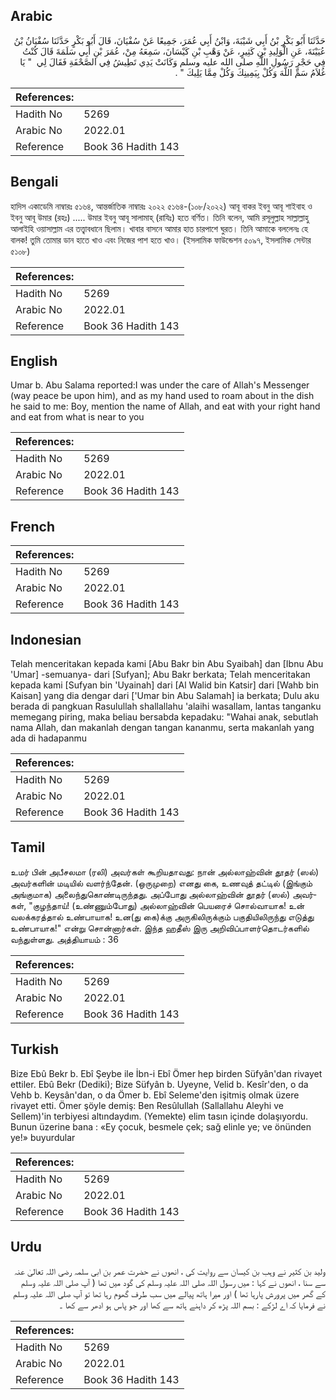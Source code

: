 ## Arabic


<div dir="rtl" lang="ar" style={{fontSize:'larger',backgroundColor:'#f8f9fa',padding:20}}>
حَدَّثَنَا أَبُو بَكْرِ بْنُ أَبِي شَيْبَةَ، وَابْنُ أَبِي عُمَرَ، جَمِيعًا عَنْ سُفْيَانَ، قَالَ أَبُو بَكْرٍ حَدَّثَنَا سُفْيَانُ بْنُ عُيَيْنَةَ، عَنِ الْوَلِيدِ بْنِ كَثِيرٍ، عَنْ وَهْبِ بْنِ كَيْسَانَ، سَمِعَهُ مِنْ، عُمَرَ بْنِ أَبِي سَلَمَةَ قَالَ كُنْتُ فِي حَجْرِ رَسُولِ اللَّهِ صلى الله عليه وسلم وَكَانَتْ يَدِي تَطِيشُ فِي الصَّحْفَةِ فَقَالَ لِي ‏ "‏ يَا غُلاَمُ سَمِّ اللَّهَ وَكُلْ بِيَمِينِكَ وَكُلْ مِمَّا يَلِيكَ ‏"‏ ‏.‏
</div>
<div style={{backgroundColor:'#f8f9fa',padding:20, marginBottom: 10}}><table> <thead> <tr> <th>References:</th> <th></th> </tr> </thead> <tbody><tr><td>Hadith No</td><td>5269</td></tr><tr><td>Arabic No</td><td>2022.01</td></tr><tr><td>Reference</td><td>Book 36 Hadith 143</td></tr></tbody></table></div>

## Bengali


<div dir="ltr" lang="bn" style={{fontSize:'larger',backgroundColor:'#f8f9fa',padding:20}}>
হাদিস একাডেমি নাম্বারঃ ৫১৬৪, আন্তর্জাতিক নাম্বারঃ ২০২২ ৫১৬৪-(১০৮/২০২২) আবূ বাকর ইবনু আবূ শাইবাহ ও ইবনু আবূ উমার (রহঃ) ..... উমার ইবনু আবূ সালামাহ্ (রাযিঃ) হতে বর্ণিত। তিনি বলেন, আমি রসূলুল্লাহ সাল্লাল্লাহু আলাইহি ওয়াসাল্লাম এর তত্ত্বাবধানে ছিলাম। খাবার বাসনে আমার হাত চারপাশে ঘুরত। তিনি আমাকে বললেনঃ হে বালক! তুমি তোমার ডান হাতে খাও এবং নিজের পাশ হতে খাও। (ইসলামিক ফাউন্ডেশন ৫০৯৭, ইসলামিক সেন্টার ৫১০৮)
</div>
<div style={{backgroundColor:'#f8f9fa',padding:20, marginBottom: 10}}><table> <thead> <tr> <th>References:</th> <th></th> </tr> </thead> <tbody><tr><td>Hadith No</td><td>5269</td></tr><tr><td>Arabic No</td><td>2022.01</td></tr><tr><td>Reference</td><td>Book 36 Hadith 143</td></tr></tbody></table></div>

## English


<div dir="ltr" lang="en" style={{fontSize:'larger',backgroundColor:'#f8f9fa',padding:20}}>
Umar b. Abu Salama reported:I was under the care of Allah's Messenger (way peace be upon him), and as my hand used to roam about in the dish he said to me: Boy, mention the name of Allah, and eat with your right hand and eat from what is near to you
</div>
<div style={{backgroundColor:'#f8f9fa',padding:20, marginBottom: 10}}><table> <thead> <tr> <th>References:</th> <th></th> </tr> </thead> <tbody><tr><td>Hadith No</td><td>5269</td></tr><tr><td>Arabic No</td><td>2022.01</td></tr><tr><td>Reference</td><td>Book 36 Hadith 143</td></tr></tbody></table></div>

## French


<div dir="ltr" lang="fr" style={{fontSize:'larger',backgroundColor:'#f8f9fa',padding:20}}>

</div>
<div style={{backgroundColor:'#f8f9fa',padding:20, marginBottom: 10}}><table> <thead> <tr> <th>References:</th> <th></th> </tr> </thead> <tbody><tr><td>Hadith No</td><td>5269</td></tr><tr><td>Arabic No</td><td>2022.01</td></tr><tr><td>Reference</td><td>Book 36 Hadith 143</td></tr></tbody></table></div>

## Indonesian


<div dir="ltr" lang="id" style={{fontSize:'larger',backgroundColor:'#f8f9fa',padding:20}}>
Telah menceritakan kepada kami [Abu Bakr bin Abu Syaibah] dan [Ibnu Abu 'Umar] -semuanya- dari [Sufyan]; Abu Bakr berkata; Telah menceritakan kepada kami [Sufyan bin 'Uyainah] dari [Al Walid bin Katsir] dari [Wahb bin Kaisan] yang dia dengar dari ['Umar bin Abu Salamah] ia berkata; Dulu aku berada di pangkuan Rasulullah shallallahu 'alaihi wasallam, lantas tanganku memegang piring, maka beliau bersabda kepadaku: "Wahai anak, sebutlah nama Allah, dan makanlah dengan tangan kananmu, serta makanlah yang ada di hadapanmu
</div>
<div style={{backgroundColor:'#f8f9fa',padding:20, marginBottom: 10}}><table> <thead> <tr> <th>References:</th> <th></th> </tr> </thead> <tbody><tr><td>Hadith No</td><td>5269</td></tr><tr><td>Arabic No</td><td>2022.01</td></tr><tr><td>Reference</td><td>Book 36 Hadith 143</td></tr></tbody></table></div>

## Tamil


<div dir="ltr" lang="ta" style={{fontSize:'larger',backgroundColor:'#f8f9fa',padding:20}}>
உமர் பின் அபீசலமா (ரலி) அவர்கள் கூறியதாவது: நான் அல்லாஹ்வின் தூதர் (ஸல்) அவர்களின் மடியில் வளர்ந்தேன். (ஒருமுறை) எனது கை, உணவுத் தட்டில் (இங்கும் அங்குமாக) அலைந்துகொண்டிருந்தது. அப்போது அல்லாஹ்வின் தூதர் (ஸல்) அவர்கள், "குழந்தாய்! (உண்ணும்போது) அல்லாஹ்வின் பெயரைச் சொல்வாயாக! உன் வலக்கரத்தால் உண்பாயாக! உன(து கை)க்கு அருகிலிருக்கும் பகுதியிலிருந்து எடுத்து உண்பாயாக!" என்று சொன்னார்கள். இந்த ஹதீஸ் இரு அறிவிப்பாளர்தொடர்களில் வந்துள்ளது. அத்தியாயம் : 36
</div>
<div style={{backgroundColor:'#f8f9fa',padding:20, marginBottom: 10}}><table> <thead> <tr> <th>References:</th> <th></th> </tr> </thead> <tbody><tr><td>Hadith No</td><td>5269</td></tr><tr><td>Arabic No</td><td>2022.01</td></tr><tr><td>Reference</td><td>Book 36 Hadith 143</td></tr></tbody></table></div>

## Turkish


<div dir="ltr" lang="tr" style={{fontSize:'larger',backgroundColor:'#f8f9fa',padding:20}}>
Bize Ebû Bekr b. Ebî Şeybe ile İbn-i Ebî Ömer hep birden Süfyân'dan rivayet ettiler. Ebû Bekr (Dediki); Bize Süfyân b. Uyeyne, Velid b. Kesîr'den, o da Vehb b. Keysân'dan, o da Ömer b. Ebî Seleme'den işitmiş olmak üzere rivayet etti. Ömer şöyle demiş: Ben Resûlullah (Sallallahu Aleyhi ve Sellem)'in terbiyesi altındaydım. (Yemekte) elim tasın içinde dolaşıyordu. Bunun üzerine bana : «Ey çocuk, besmele çek; sağ elinle ye; ve önünden ye!» buyurdular
</div>
<div style={{backgroundColor:'#f8f9fa',padding:20, marginBottom: 10}}><table> <thead> <tr> <th>References:</th> <th></th> </tr> </thead> <tbody><tr><td>Hadith No</td><td>5269</td></tr><tr><td>Arabic No</td><td>2022.01</td></tr><tr><td>Reference</td><td>Book 36 Hadith 143</td></tr></tbody></table></div>

## Urdu


<div dir="rtl" lang="ur" style={{fontSize:'larger',backgroundColor:'#f8f9fa',padding:20}}>
ولید بن کثیر نے وہب بن کیسان سے روایت کی ، انھوں نے حضرت عمر بن ابی سلمہ رضی اللہ تعالیٰ عنہ سے سنا ، انھوں نے کہا : میں رسول اللہ صلی اللہ علیہ وسلم کی گود میں تھا ( آپ صلی اللہ علیہ وسلم کے گھر میں پرورش پارہا تھا ) اور میرا ہاتھ پیالے میں سب طرف گھوم رہا تھا تو آپ صلی اللہ علیہ وسلم نے فرمایا کہ اے لڑکے : بسم اللہ پڑھ کر داہنے ہاتھ سے کھا اور جو پاس ہو ادھر سے کھا ۔
</div>
<div style={{backgroundColor:'#f8f9fa',padding:20, marginBottom: 10}}><table> <thead> <tr> <th>References:</th> <th></th> </tr> </thead> <tbody><tr><td>Hadith No</td><td>5269</td></tr><tr><td>Arabic No</td><td>2022.01</td></tr><tr><td>Reference</td><td>Book 36 Hadith 143</td></tr></tbody></table></div>